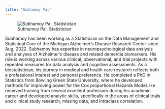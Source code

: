```yaml
---
title: "Subhamoy Pal"
---
```

::: {.grid}

::: {.g-col-6}
![Subhamoy Pal, Statistician](../images/Pal_Subhamoy.jpg)
:::

::: {.g-col-6}

Subhamoy has been working as a Statistician on the Data Management and Statistical Core of the Michigan Alzheimer’s Disease Research Center since Aug, 2022. Subhamoy has expertise in neuropsychological data analysis and analyses of Alzheimer’s disease and related dementia biomarkers. His role is working across various clinical, observational, and trial projects with repeated measures for data analysis and cognitive assessments. As a biostatistician, his journey in medical and health care research reflects both a professional interest and personal preference. He completed a PhD in Statistics from Bowling Green State University, where he developed methods for improving power for the Cox proportional Hazards Model. He received training from several excellent professors during his academic career and developed analytic skills, specifically in the areas of clinical trials and clinical study research, missing data, and Intraclass correlation.    

:::
:::